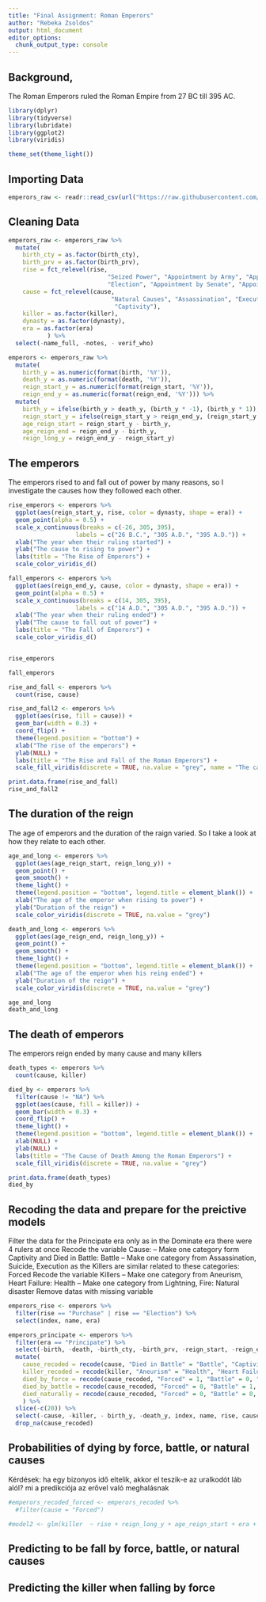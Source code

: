 ```yaml
---
title: "Final Assignment: Roman Emperors"
author: "Rebeka Zsoldos"
output: html_document
editor_options:
  chunk_output_type: console
---
```

## Background,

The Roman Emperors ruled the Roman Empire from 27 BC till 395 AC.

```r
library(dplyr)
library(tidyverse)
library(lubridate)
library(ggplot2)
library(viridis)

theme_set(theme_light())
```

## Importing Data

```r
emperors_raw <- readr::read_csv(url("https://raw.githubusercontent.com/rfordatascience/tidytuesday/master/data/2019/2019-08-13/emperors.csv"), na = c("NA", "Unknown"))

```

## Cleaning Data


``` r
emperors_raw <- emperors_raw %>%
  mutate(
    birth_cty = as.factor(birth_cty),
    birth_prv = as.factor(birth_prv),
    rise = fct_relevel(rise, 
                            "Seized Power", "Appointment by Army", "Appointment by Praetorian Guard", "Purchase",
                            "Election", "Appointment by Senate", "Appointment by Emperor", "Birthright"),
    cause = fct_relevel(cause, 
                             "Natural Causes", "Assassination", "Execution",  "Suicide", "Died in Battle",
                              "Captivity"),
    killer = as.factor(killer),
    dynasty = as.factor(dynasty),
    era = as.factor(era)
           ) %>%
  select(-name_full, -notes, - verif_who)

emperors <- emperors_raw %>%
  mutate(
    birth_y = as.numeric(format(birth, '%Y')),
    death_y = as.numeric(format(death, '%Y')),
    reign_start_y = as.numeric(format(reign_start, '%Y')),
    reign_end_y = as.numeric(format(reign_end, '%Y'))) %>%
  mutate(
    birth_y = ifelse(birth_y > death_y, (birth_y * -1), (birth_y * 1)),
    reign_start_y = ifelse(reign_start_y > reign_end_y, (reign_start_y * -1), (reign_start_y * 1)),
    age_reign_start = reign_start_y - birth_y,
    age_reign_end = reign_end_y - birth_y,
    reign_long_y = reign_end_y - reign_start_y)
```


## The emperors

The emperors rised to and fall out of power by many reasons, so I investigate the causes how they followed each other.

``` r

rise_emperors <- emperors %>%
  ggplot(aes(reign_start_y, rise, color = dynasty, shape = era)) +
  geom_point(alpha = 0.5) +
  scale_x_continuous(breaks = c(-26, 305, 395),
                   labels = c("26 B.C.", "305 A.D.", "395 A.D.")) +
  xlab("The year when their ruling started") +
  ylab("The cause to rising to power") +
  labs(title = "The Rise of Emperors") +
  scale_color_viridis_d()

fall_emperors <- emperors %>%
  ggplot(aes(reign_end_y, cause, color = dynasty, shape = era)) +
  geom_point(alpha = 0.5) +
  scale_x_continuous(breaks = c(14, 305, 395),
                   labels = c("14 A.D.", "305 A.D.", "395 A.D.")) +
  xlab("The year when their ruling ended") +
  ylab("The cause to fall out of power") +
  labs(title = "The Fall of Emperors") +
  scale_color_viridis_d()


rise_emperors

fall_emperors

rise_and_fall <- emperors %>%
  count(rise, cause)

rise_and_fall2 <- emperors %>%
  ggplot(aes(rise, fill = cause)) +
  geom_bar(width = 0.3) +
  coord_flip() +
  theme(legend.position = "bottom") +
  xlab("The rise of the emperors") +
  ylab(NULL) +
  labs(title = "The Rise and Fall of the Roman Emperors") +
  scale_fill_viridis(discrete = TRUE, na.value = "grey", name = "The cause of death")

print.data.frame(rise_and_fall)
rise_and_fall2

```


## The duration of the reign

The age of emperors and the duration of the raign varied. So I take a look at how they relate to each other. 

``` r
age_and_long <- emperors %>%
  ggplot(aes(age_reign_start, reign_long_y)) +
  geom_point() +
  geom_smooth() +
  theme_light() +
  theme(legend.position = "bottom", legend.title = element_blank()) +
  xlab("The age of the emperor when rising to power") +
  ylab("Duration of the reign") +
  scale_color_viridis(discrete = TRUE, na.value = "grey")

death_and_long <- emperors %>%
  ggplot(aes(age_reign_end, reign_long_y)) +
  geom_point() +
  geom_smooth() +
  theme_light() +
  theme(legend.position = "bottom", legend.title = element_blank()) +
  xlab("The age of the emperor when his reing ended") +
  ylab("Duration of the reign") +
  scale_color_viridis(discrete = TRUE, na.value = "grey")

age_and_long
death_and_long
```

## The death of emperors

The emperors reign ended by many cause and many killers

``` r


death_types <- emperors %>%
  count(cause, killer)

died_by <- emperors %>%
  filter(cause != "NA") %>%
  ggplot(aes(cause, fill = killer)) +
  geom_bar(width = 0.3) +
  coord_flip() +
  theme_light() +
  theme(legend.position = "bottom", legend.title = element_blank()) +
  xlab(NULL) +
  ylab(NULL) +
  labs(title = "The Cause of Death Among the Roman Emperors") +
  scale_fill_viridis(discrete = TRUE, na.value = "grey")

print.data.frame(death_types)
died_by

```

## Recoding the data and prepare for the preictive models

Filter the data for the Principate era only as in the Dominate era there were 4 rulers at once
Recode the variable Cause:
-- Make one category form Captivity and Died in Battle: Battle
-- Make one category from Assassination, Suicide, Execution as the Killers are similar related to these categories: Forced
Recode the variable Killers
-- Make one category from Aneurism, Heart Failure: Health
-- Make one category from Lightning, Fire: Natural disaster
Remove datas with missing variable


```r
emperors_rise <- emperors %>%
  filter(rise == "Purchase" | rise == "Election") %>%
  select(index, name, era)

emperors_principate <- emperors %>%
  filter(era == "Principate") %>%
  select(-birth, -death, -birth_cty, -birth_prv, -reign_start, -reign_end, -era) %>%
  mutate(
    cause_recoded = recode(cause, "Died in Battle" = "Battle", "Captivity" = "Battle", "Assassination" = "Forced", "Suicide" = "Forced", "Execution" = "Forced"),
    killer_recoded = recode(killer, "Aneurism" = "Health", "Heart Failure" = "Health", "Disease" = "Health", "Lightning" = "Natural Phenomenon", "Fire" = "Natural Phenomenon", "Wife" = "Other Opponents", "Court Officials" = "Other Opponents", "Usurper" = "Other Opponents"),
    died_by_force = recode(cause_recoded, "Forced" = 1, "Battle" = 0, "Natural Causes" = 0),
    died_by_battle = recode(cause_recoded, "Forced" = 0, "Battle" = 1, "Natural Causes" = 0),
    died_naturally = recode(cause_recoded, "Forced" = 0, "Battle" = 0, "Natural Causes" = 1)
    ) %>%
  slice(-c(20)) %>%
  select(-cause, -killer, - birth_y, -death_y, index, name, rise, cause_recoded, killer_recoded, everything()) %>%
  drop_na(cause_recoded)
```



## Probabilities of dying by force, battle, or natural causes

Kérdések: ha egy bizonyos idő eltelik, akkor el teszik-e az uralkodót láb alól?
mi a predikciója az erővel való meghalásnak

``` r
#emperors_recoded_forced <- emperors_recoded %>%
  #filter(cause = "Forced")

#model2 <- glm(killer  ~ rise + reign_long_y + age_reign_start + era + dynasty, data = emperors_recoded, family = "gaussian")

```

## Predicting to be fall by force, battle, or natural causes

## Predicting the killer when falling by force

